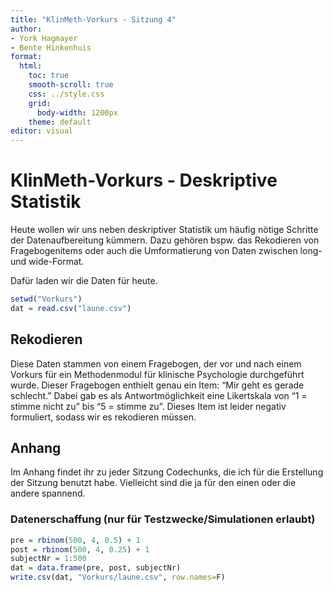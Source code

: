 ```yaml
---
title: "KlinMeth-Vorkurs - Sitzung 4"
author:
- York Hagmayer
- Bente Hinkenhuis
format:
  html:
    toc: true
    smooth-scroll: true
    css: ../style.css
    grid: 
      body-width: 1200px
    theme: default
editor: visual
---
```


# KlinMeth-Vorkurs - Deskriptive Statistik

Heute wollen wir uns neben deskriptiver Statistik um häufig nötige Schritte der Datenaufbereitung kümmern. Dazu gehören bspw. das Rekodieren von Fragebogenitems oder auch die Umformatierung von Daten zwischen long- und wide-Format.

Dafür laden wir die Daten für heute.

```r
setwd("Vorkurs")
dat = read.csv("laune.csv")
```

## Rekodieren

Diese Daten stammen von einem Fragebogen, der vor und nach einem Vorkurs für ein Methodenmodul für klinische Psychologie durchgeführt wurde. Dieser Fragebogen enthielt genau ein Item: "Mir geht es gerade schlecht." Dabei gab es als Antwortmöglichkeit eine Likertskala von "1 = stimme nicht zu" bis "5 = stimme zu". Dieses Item ist leider negativ formuliert, sodass wir es rekodieren müssen.

## Anhang

Im Anhang findet ihr zu jeder Sitzung Codechunks, die ich für die Erstellung der Sitzung benutzt habe. Vielleicht sind die ja für den einen oder die andere spannend.

### Datenerschaffung (nur für Testzwecke/Simulationen erlaubt)

```r
pre = rbinom(500, 4, 0.5) + 1
post = rbinom(500, 4, 0.25) + 1
subjectNr = 1:500
dat = data.frame(pre, post, subjectNr)
write.csv(dat, "Vorkurs/laune.csv", row.names=F)
```

